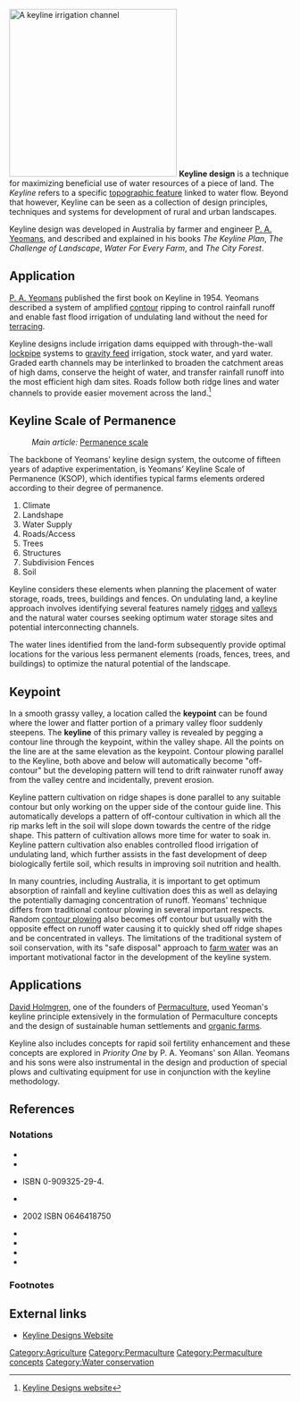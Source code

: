
[[File:Keyline irrigation channel at Orana.jpg|thumb|right|300px|A keyline irrigation channel]]
'''Keyline design''' is a technique for maximizing beneficial use of water resources of a piece of land. The ''Keyline'' refers to a specific [[topography|topographic feature]] linked to water flow. Beyond that however, Keyline can be seen as a collection of design principles, techniques and systems for development of rural and urban landscapes.

Keyline design was developed in Australia by farmer and engineer [[P. A. Yeomans]], and described and explained in his books ''The Keyline Plan'', ''The Challenge of Landscape'', ''Water For Every Farm'', and ''The City Forest''.

==Application==
[[P. A. Yeomans]] published the first book on Keyline in 1954. Yeomans described a system of amplified [[contour]] ripping to control rainfall runoff and enable fast flood irrigation of undulating land without the need for [[Terrace|terracing]].

Keyline designs include irrigation dams equipped with through-the-wall [[lockpipe]] systems to [[gravity feed]] irrigation, stock water, and yard water. Graded earth channels may be interlinked to broaden the catchment areas of high dams, conserve the height of water, and transfer rainfall runoff into the most efficient high dam sites. Roads follow both ridge lines and water channels to provide easier movement across the land.<ref>[http://www.keyline.com.au Keyline Designs website]</ref>

==Keyline Scale of Permanence==
:''Main article:'' [[Permanence scale]]

The backbone of Yeomans’ keyline design system, the outcome of fifteen years of adaptive experimentation, is Yeomans’ Keyline Scale of Permanence (KSOP), which identifies typical farms elements ordered according to their degree of permanence.  

#Climate
#Landshape
#Water Supply
#Roads/Access
#Trees
#Structures
#Subdivision Fences
#Soil

Keyline considers these elements when planning the placement of water storage, roads, trees, buildings and fences. On undulating land, a keyline approach involves identifying several features namely [[ridges]] and [[valleys]] and the natural water courses seeking optimum water storage sites and potential interconnecting channels.

The water lines identified from the land-form subsequently provide optimal locations for the various less permanent elements (roads, fences, trees, and buildings) to optimize the natural potential of the landscape.

==Keypoint==
In a smooth grassy valley, a location called the '''keypoint''' can be found where the lower and flatter portion of a primary valley floor suddenly steepens. The '''keyline''' of this primary valley is revealed by pegging a contour line through the keypoint, within the valley shape. All the points on the line are at the same elevation as the keypoint. Contour plowing parallel to the Keyline, both above and below will automatically become "off-contour" but the developing pattern will tend to drift rainwater runoff away from the valley centre and incidentally, prevent erosion.

Keyline pattern cultivation on ridge shapes is done parallel to any suitable contour but only working on the upper side of the contour guide line. This automatically develops a pattern of off-contour cultivation in which all the rip marks left in the soil will slope down towards the centre of the ridge shape. This pattern of cultivation allows more time for water to soak in. Keyline pattern cultivation also enables controlled flood irrigation of undulating land, which further assists in the fast development of deep biologically fertile soil, which results in improving soil nutrition and health.

In many countries, including Australia, it is important to get optimum absorption of rainfall and keyline cultivation does this as well as delaying the potentially damaging concentration of runoff. Yeomans' technique differs from traditional contour plowing in several important respects. Random [[contour plowing]] also becomes off contour but usually with the opposite effect on runoff water causing it to quickly shed off ridge shapes and be concentrated in valleys. The limitations of the traditional system of soil conservation, with its "safe disposal" approach to [[farm water]] was an important motivational factor in the development of the keyline system.

==Applications==

[[David Holmgren]], one of the founders of [[Permaculture]], used Yeoman's keyline principle extensively in the formulation of Permaculture concepts and the design of sustainable human settlements and [[organic farming|organic farms]].

<!--- A [[topographical]] example can be seen on ({{Coord|-37.159154|144.252248|region:AU_type:landmark|display=inline}}<ref>[http://wikimapia.org/beta/#lat=-37.1583499&lon=144.2529345&z=16&l=0&m=b&v=6 Fryers Forest on WikiMaps]</ref>). --->

Keyline also includes concepts for rapid soil fertility enhancement and these concepts are explored in ''Priority One'' by P. A. Yeomans' son Allan. Yeomans and his sons were also instrumental in the design and production of special plows and cultivating equipment for use in conjunction with the keyline methodology.

==References==

===Notations===
*{{cite book |last=Yeomans |first=P.A. |title=The Keyline Plan |year=1954 |url=http://www.soilandhealth.org/01aglibrary/010125yeomans/010125toc.html |format=Free online |oclc=21106239}}
*{{cite book |last=Yeomans |first=P.A. |title=The Challenge of Landscape : the development and practice of keyline |publisher=Keyline |location=Sydney NSW |year=1958 |url=http://www.soilandhealth.org/01aglibrary/010126yeomansII/010126toc.html |format=Free online |oclc=10466838}}
*{{cite book |last=Yeomans |first=P.A. |title=Water for Every Farm: A practical irrigation plan for every Australian property |publisher=K.G. Murray |location=Sydney NSW |year=1973 |isbn=0-646-12954-6 }}  ISBN 0-909325-29-4.
*{{cite book |last=Yeomans |first=P.A. |title=The City Forest |publisher=Keyline |year=1971 |isbn=0-9599578-0-4 |url=http://www.soilandhealth.org/01aglibrary/010127yeomansIII/010127toc.html |format=Free online |oclc=515050}}
*{{cite book |last1=Yeomans |first1=P.A. |last2=Yeomans |first2=K.B. |title=Water for Every Farm — Yeomans Keyline Plan |publisher=Keyline Designs |year=1993 |isbn=0646129546 }} 2002 ISBN 0646418750
*{{cite book |last=Yeomans |first=P.A. |last2=Yeomans |first2=K.B. |title=Water for Every Farm — Yeomans Keyline Plan |publisher=[http://www.keyline.com.au/form01.htm Keyline Designs] |year=2008 |isbn=1438225784 }}
*{{cite book |last=Yeomans |first=A. |title=Priority One: Together we Can Beat Global Warming |publisher=Keyline |year=2005 |isbn=0-646-43805-0 |url=http://www.yeomansplow.com.au/priority-one.htm |format=Online }}
*{{cite web|last=MacDonald-Holmes |first=J. |title=Geographical and Topographical Basis of Keyline |url=http://carbonfarmersofamerica.com/Holmes1.htm |deadurl=yes |archiveurl=https://web.archive.org/web/20100815030452/http://carbonfarmersofamerica.com/Holmes1.htm |archivedate=August 15, 2010 }}
*{{cite web|author=Spencer, L |title=Keyline and Fertile Futures |year=2006 |publisher= |url=http://www.laceweb.org.au/kff.htm |deadurl=yes |archiveurl=https://web.archive.org/web/20091209011656/http://www.laceweb.org.au/kff.htm |archivedate=December 9, 2009 }}

===Footnotes===
{{Reflist}}

==External links==
* [http://www.keyline.com.au/ Keyline Designs Website]


{{attrib wikipedia|Keyline design}}

[[Category:Agriculture]]
[[Category:Permaculture]]
[[Category:Permaculture concepts]]
[[Category:Water conservation]]